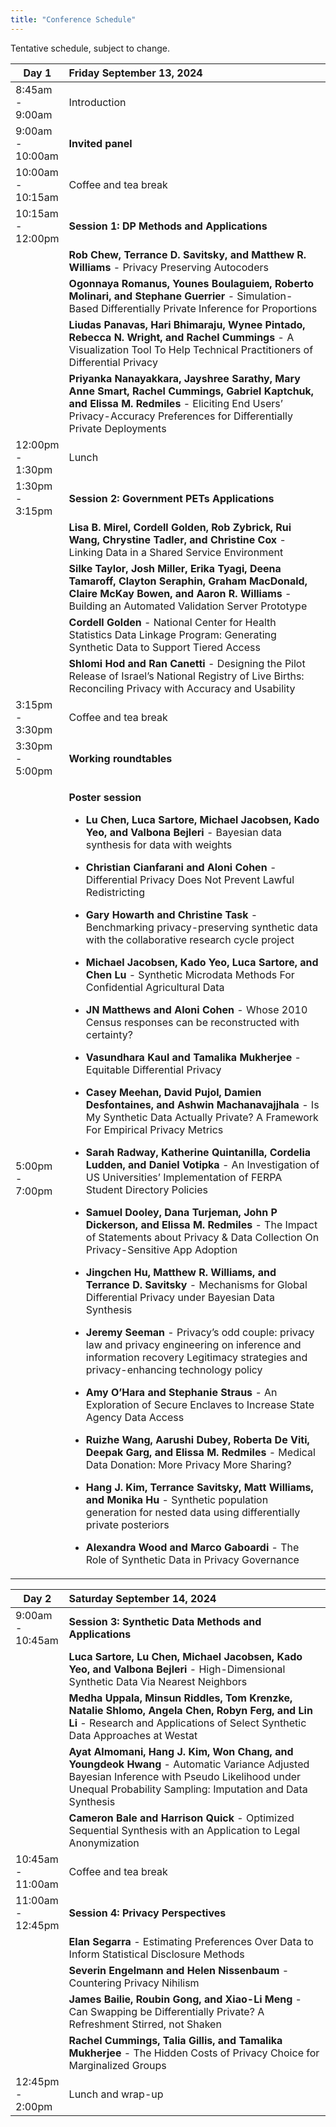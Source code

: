 ```yaml
---
title: "Conference Schedule"
---
```


Tentative schedule, subject to change.

+-------------------+-------------------------------------------------------------------------------------------------------------------------------------------------------------------------------------------------------------------+
| Day 1             | Friday September 13, 2024                                                                                                                                                                                         |
+===================+:==================================================================================================================================================================================================================+
| 8:45am - 9:00am   | Introduction                                                                                                                                                                                                      |
+-------------------+-------------------------------------------------------------------------------------------------------------------------------------------------------------------------------------------------------------------+
| 9:00am - 10:00am  | **Invited panel**                                                                                                                                                                                                 |
+-------------------+-------------------------------------------------------------------------------------------------------------------------------------------------------------------------------------------------------------------+
| 10:00am - 10:15am | Coffee and tea break                                                                                                                                                                                              |
+-------------------+-------------------------------------------------------------------------------------------------------------------------------------------------------------------------------------------------------------------+
| 10:15am - 12:00pm | **Session 1: DP Methods and Applications**                                                                                                                                                                        |
+-------------------+-------------------------------------------------------------------------------------------------------------------------------------------------------------------------------------------------------------------+
|                   | **Rob Chew, Terrance D. Savitsky, and Matthew R. Williams** - Privacy Preserving Autocoders                                                                                                                       |
+-------------------+-------------------------------------------------------------------------------------------------------------------------------------------------------------------------------------------------------------------+
|                   | **Ogonnaya Romanus, Younes Boulaguiem, Roberto Molinari, and Stephane Guerrier** - Simulation-Based Differentially Private Inference for Proportions                                                              |
+-------------------+-------------------------------------------------------------------------------------------------------------------------------------------------------------------------------------------------------------------+
|                   | **Liudas Panavas, Hari Bhimaraju, Wynee Pintado, Rebecca N. Wright, and Rachel Cummings** - A Visualization Tool To Help Technical Practitioners of Differential Privacy                                          |
+-------------------+-------------------------------------------------------------------------------------------------------------------------------------------------------------------------------------------------------------------+
|                   | **Priyanka Nanayakkara, Jayshree Sarathy, Mary Anne Smart, Rachel Cummings, Gabriel Kaptchuk, and Elissa M. Redmiles** - Eliciting End Users' Privacy-Accuracy Preferences for Differentially Private Deployments |
+-------------------+-------------------------------------------------------------------------------------------------------------------------------------------------------------------------------------------------------------------+
| 12:00pm - 1:30pm  | Lunch                                                                                                                                                                                                             |
+-------------------+-------------------------------------------------------------------------------------------------------------------------------------------------------------------------------------------------------------------+
| 1:30pm - 3:15pm   | **Session 2: Government PETs Applications**                                                                                                                                                                       |
+-------------------+-------------------------------------------------------------------------------------------------------------------------------------------------------------------------------------------------------------------+
|                   | **Lisa B. Mirel, Cordell Golden, Rob Zybrick, Rui Wang, Chrystine Tadler, and Christine Cox** - Linking Data in a Shared Service Environment                                                                      |
+-------------------+-------------------------------------------------------------------------------------------------------------------------------------------------------------------------------------------------------------------+
|                   | **Silke Taylor, Josh Miller, Erika Tyagi, Deena Tamaroff, Clayton Seraphin, Graham MacDonald, Claire McKay Bowen, and Aaron R. Williams** - Building an Automated Validation Server Prototype                     |
+-------------------+-------------------------------------------------------------------------------------------------------------------------------------------------------------------------------------------------------------------+
|                   | **Cordell Golden** - National Center for Health Statistics Data Linkage Program: Generating Synthetic Data to Support Tiered Access                                                                               |
+-------------------+-------------------------------------------------------------------------------------------------------------------------------------------------------------------------------------------------------------------+
|                   | **Shlomi Hod and Ran Canetti** - Designing the Pilot Release of Israel’s National Registry of Live Births: Reconciling Privacy with Accuracy and Usability                                                        |
+-------------------+-------------------------------------------------------------------------------------------------------------------------------------------------------------------------------------------------------------------+
| 3:15pm - 3:30pm   | Coffee and tea break                                                                                                                                                                                              |
+-------------------+-------------------------------------------------------------------------------------------------------------------------------------------------------------------------------------------------------------------+
| 3:30pm - 5:00pm   | **Working roundtables**                                                                                                                                                                                           |
+-------------------+-------------------------------------------------------------------------------------------------------------------------------------------------------------------------------------------------------------------+
| 5:00pm - 7:00pm   | **Poster session**                                                                                                                                                                                                |
|                   |                                                                                                                                                                                                                   |
|                   | -   **Lu Chen, Luca Sartore, Michael Jacobsen, Kado Yeo, and Valbona Bejleri** - Bayesian data synthesis for data with weights                                                                                    |
|                   |                                                                                                                                                                                                                   |
|                   | -   **Christian Cianfarani and Aloni Cohen** - Differential Privacy Does Not Prevent Lawful Redistricting                                                                                                         |
|                   |                                                                                                                                                                                                                   |
|                   | -   **Gary Howarth and Christine Task** - Benchmarking privacy-preserving synthetic data with the collaborative research cycle project                                                                            |
|                   |                                                                                                                                                                                                                   |
|                   | -   **Michael Jacobsen, Kado Yeo, Luca Sartore, and Chen Lu** - Synthetic Microdata Methods For Confidential Agricultural Data                                                                                    |
|                   |                                                                                                                                                                                                                   |
|                   | -   **JN Matthews** **and** **Aloni Cohen** - Whose 2010 Census responses can be reconstructed with certainty?                                                                                                    |
|                   |                                                                                                                                                                                                                   |
|                   | -   **Vasundhara Kaul and Tamalika Mukherjee** - Equitable Differential Privacy                                                                                                                                   |
|                   |                                                                                                                                                                                                                   |
|                   | -   **Casey Meehan, David Pujol, Damien Desfontaines, and Ashwin Machanavajjhala** - Is My Synthetic Data Actually Private? A Framework For Empirical Privacy Metrics                                             |
|                   |                                                                                                                                                                                                                   |
|                   | -   **Sarah Radway, Katherine Quintanilla, Cordelia Ludden, and Daniel Votipka** - An Investigation of US Universities' Implementation of FERPA Student Directory Policies                                        |
|                   |                                                                                                                                                                                                                   |
|                   | -   **Samuel Dooley, Dana Turjeman, John P Dickerson, and** **Elissa M. Redmiles** - The Impact of Statements about Privacy & Data Collection On Privacy-Sensitive App Adoption                                   |
|                   |                                                                                                                                                                                                                   |
|                   | -   **Jingchen Hu, Matthew R. Williams, and Terrance D. Savitsky** - Mechanisms for Global Differential Privacy under Bayesian Data Synthesis                                                                     |
|                   |                                                                                                                                                                                                                   |
|                   | -   **Jeremy Seeman** - Privacy’s odd couple: privacy law and privacy engineering on inference and information recovery Legitimacy strategies and privacy-enhancing technology policy                             |
|                   |                                                                                                                                                                                                                   |
|                   | -   **Amy O’Hara and Stephanie Straus** - An Exploration of Secure Enclaves to Increase State Agency Data Access                                                                                                  |
|                   |                                                                                                                                                                                                                   |
|                   | -   **Ruizhe Wang, Aarushi Dubey, Roberta De Viti, Deepak Garg, and Elissa M. Redmiles** - Medical Data Donation: More Privacy More Sharing?                                                                      |
|                   |                                                                                                                                                                                                                   |
|                   | -   **Hang J. Kim, Terrance Savitsky, Matt Williams, and Monika Hu** - Synthetic population generation for nested data using differentially private posteriors                                                    |
|                   |                                                                                                                                                                                                                   |
|                   | -   **Alexandra Wood and Marco Gaboardi** - The Role of Synthetic Data in Privacy Governance                                                                                                                      |
+-------------------+-------------------------------------------------------------------------------------------------------------------------------------------------------------------------------------------------------------------+

+-------------------+----------------------------------------------------------------------------------------------------------------------------------------------------------------------------------------------------------+
| Day 2             | Saturday September 14, 2024                                                                                                                                                                              |
+===================+:=========================================================================================================================================================================================================+
| 9:00am - 10:45am  | **Session 3: Synthetic Data Methods and Applications**                                                                                                                                                   |
+-------------------+----------------------------------------------------------------------------------------------------------------------------------------------------------------------------------------------------------+
|                   | **Luca Sartore, Lu Chen, Michael Jacobsen, Kado Yeo, and Valbona Bejleri** - High-Dimensional Synthetic Data Via Nearest Neighbors                                                                       |
+-------------------+----------------------------------------------------------------------------------------------------------------------------------------------------------------------------------------------------------+
|                   | **Medha Uppala, Minsun Riddles, Tom Krenzke, Natalie Shlomo, Angela Chen, Robyn Ferg, and Lin Li** - Research and Applications of Select Synthetic Data Approaches at Westat                             |
+-------------------+----------------------------------------------------------------------------------------------------------------------------------------------------------------------------------------------------------+
|                   | **Ayat Almomani, Hang J. Kim, Won Chang, and Youngdeok Hwang** - Automatic Variance Adjusted Bayesian Inference with Pseudo Likelihood under Unequal Probability Sampling: Imputation and Data Synthesis |
+-------------------+----------------------------------------------------------------------------------------------------------------------------------------------------------------------------------------------------------+
|                   | **Cameron Bale and Harrison Quick** - Optimized Sequential Synthesis with an Application to Legal Anonymization                                                                                          |
+-------------------+----------------------------------------------------------------------------------------------------------------------------------------------------------------------------------------------------------+
| 10:45am - 11:00am | Coffee and tea break                                                                                                                                                                                     |
+-------------------+----------------------------------------------------------------------------------------------------------------------------------------------------------------------------------------------------------+
| 11:00am - 12:45pm | **Session 4: Privacy Perspectives**                                                                                                                                                                      |
+-------------------+----------------------------------------------------------------------------------------------------------------------------------------------------------------------------------------------------------+
|                   | **Elan Segarra** - Estimating Preferences Over Data to Inform Statistical Disclosure Methods                                                                                                             |
+-------------------+----------------------------------------------------------------------------------------------------------------------------------------------------------------------------------------------------------+
|                   | **Severin Engelmann and Helen Nissenbaum** - Countering Privacy Nihilism                                                                                                                                 |
+-------------------+----------------------------------------------------------------------------------------------------------------------------------------------------------------------------------------------------------+
|                   | **James Bailie, Roubin Gong, and Xiao-Li Meng** - Can Swapping be Differentially Private? A Refreshment Stirred, not Shaken                                                                              |
+-------------------+----------------------------------------------------------------------------------------------------------------------------------------------------------------------------------------------------------+
|                   | **Rachel Cummings, Talia Gillis, and** **Tamalika Mukherjee** - The Hidden Costs of Privacy Choice for Marginalized Groups                                                                               |
+-------------------+----------------------------------------------------------------------------------------------------------------------------------------------------------------------------------------------------------+
| 12:45pm - 2:00pm  | Lunch and wrap-up                                                                                                                                                                                        |
+-------------------+----------------------------------------------------------------------------------------------------------------------------------------------------------------------------------------------------------+

